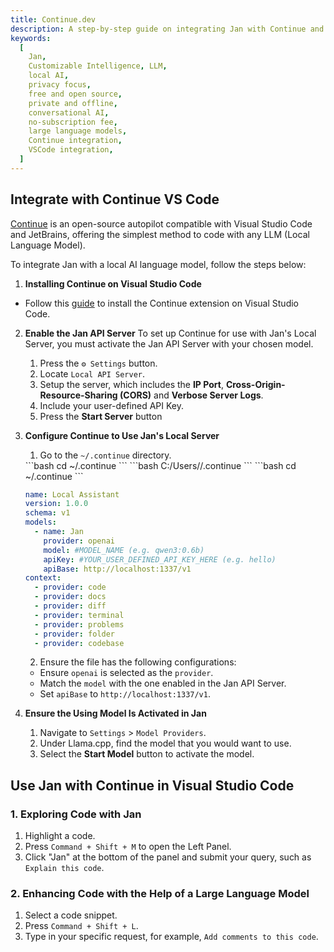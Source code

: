 ```yaml
---
title: Continue.dev
description: A step-by-step guide on integrating Jan with Continue and VS Code.
keywords:
  [
    Jan,
    Customizable Intelligence, LLM,
    local AI,
    privacy focus,
    free and open source,
    private and offline,
    conversational AI,
    no-subscription fee,
    large language models,
    Continue integration,
    VSCode integration,
  ]
---
```



## Integrate with Continue VS Code

[Continue](https://continue.dev/docs/intro) is an open-source autopilot compatible with Visual Studio Code and JetBrains, offering the simplest method to code with any LLM (Local Language Model).

To integrate Jan with a local AI language model, follow the steps below:

1. **Installing Continue on Visual Studio Code**
  - Follow this [guide](https://continue.dev/docs/quickstart) to install the Continue extension on Visual Studio Code.
2. **Enable the Jan API Server**
   To set up Continue for use with Jan's Local Server, you must activate the Jan API Server with your chosen model.
   1. Press the `⚙️ Settings` button.
   2. Locate `Local API Server`.
   3. Setup the server, which includes the **IP Port**, **Cross-Origin-Resource-Sharing (CORS)** and **Verbose Server Logs**.
   4. Include your user-defined API Key.
   5. Press the **Start Server** button
3. **Configure Continue to Use Jan's Local Server**
   1. Go to the `~/.continue` directory.
   <Tabs>
   <TabItem label="Mac">
   ```bash
   cd ~/.continue
   ```
   </TabItem>
   <TabItem label="Windows">
   ```bash
   C:/Users/<your_user_name>/.continue
   ```
   </TabItem>
   <TabItem label="Linux">
   ```bash
   cd ~/.continue
   ```
   </TabItem>
   </Tabs>

   ```yaml title="~/.continue/config.yaml"
   name: Local Assistant
   version: 1.0.0
   schema: v1
   models:
     - name: Jan
       provider: openai
       model: #MODEL_NAME (e.g. qwen3:0.6b)
       apiKey: #YOUR_USER_DEFINED_API_KEY_HERE (e.g. hello)
       apiBase: http://localhost:1337/v1
   context:
     - provider: code
     - provider: docs
     - provider: diff
     - provider: terminal
     - provider: problems
     - provider: folder
     - provider: codebase
   ```
   2. Ensure the file has the following configurations:
     - Ensure `openai` is selected as the `provider`.
     - Match the `model` with the one enabled in the Jan API Server.
     - Set `apiBase` to `http://localhost:1337/v1`.
4. **Ensure the Using Model Is Activated in Jan**
   1. Navigate to `Settings` > `Model Providers`.
   2. Under Llama.cpp, find the model that you would want to use.
   3. Select the **Start Model** button to activate the model.

## Use Jan with Continue in Visual Studio Code

### 1. Exploring Code with Jan

1. Highlight a code.
2. Press `Command + Shift + M` to open the Left Panel.
3. Click "Jan" at the bottom of the panel and submit your query, such as `Explain this code`.

### 2. Enhancing Code with the Help of a Large Language Model

1. Select a code snippet.
2. Press `Command + Shift + L`.
3. Type in your specific request, for example, `Add comments to this code`.
